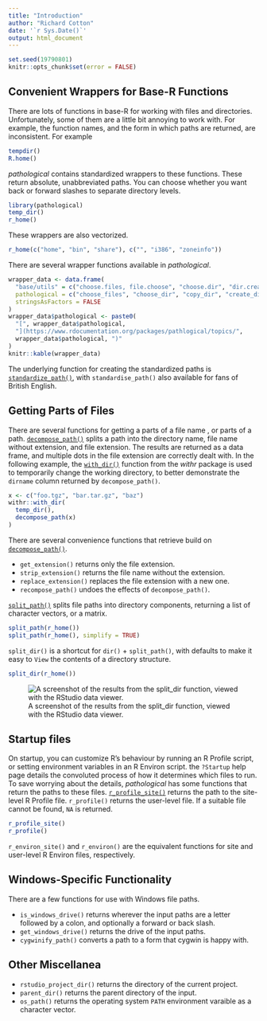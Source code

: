 ```yaml
---
title: "Introduction"
author: "Richard Cotton"
date: '`r Sys.Date()`'
output: html_document
---
```


<!--
%\VignetteEngine{knitr::rmarkdown}
%\VignetteIndexEntry{1. Introduction}
-->

```r
set.seed(19790801)
knitr::opts_chunk$set(error = FALSE)
```

## Convenient Wrappers for Base-R Functions

There are lots of functions in base-R for working with files and directories. Unfortunately, some of them are a little bit annoying to work with.  For example, the function names, and the form in which paths are returned, are inconsistent.  For example

```r
tempdir()
R.home()
```

*pathological* contains standardized wrappers to these functions. These return absolute, unabbreviated paths.  You can choose whether you want back or forward slashes to separate directory levels.

```r
library(pathological)
temp_dir()
r_home()
```

These wrappers are also vectorized.

```r
r_home(c("home", "bin", "share"), c("", "i386", "zoneinfo"))
```

There are several wrapper functions available in *pathological*.

```r
wrapper_data <- data.frame(
  "base/utils" = c("choose.files, file.choose", "choose.dir", "dir.create", "file.create", "file.copy", ".libPaths", "R.home", "Sys.which", "system.file", "tempdir", "tempfile"),
  pathological = c("choose_files", "choose_dir", "copy_dir", "create_dirs", "create_files", "get_libraries", "r_home", "sys_which", "system_file", "temp_dir", "temp_file"),
  stringsAsFactors = FALSE
)
wrapper_data$pathological <- paste0(
  "[", wrapper_data$pathological,
  "](https://www.rdocumentation.org/packages/pathlogical/topics/", 
  wrapper_data$pathological, ")"
)
knitr::kable(wrapper_data)
```

The underlying function for creating the standardized paths is [`standardize_path()`](https://www.rdocumentation.org/packages/pathlogical/topics/standardize_path), with `standardise_path()` also available for fans of British English.

## Getting Parts of Files

There are several functions for getting a parts of a file name , or parts of a path. [`decompose_path()`](https://www.rdocumentation.org/packages/pathlogical/topics/decompose_path) splits a path into the directory name, file name without extension, and file extension.  The results are returned as a data frame, and multiple dots in the file extension are correctly dealt with.  In the following example, the [`with_dir()`](https://www.rdocumentation.org/packages/withr/topics/with_dir) function from the *withr* package is used to temporarily change the working directory, to better demonstrate the `dirname` column returned by `decompose_path()`.

```r
x <- c("foo.tgz", "bar.tar.gz", "baz")
withr::with_dir(
  temp_dir(),
  decompose_path(x)
)
```

There are several convenience functions that retrieve build on [`decompose_path()`](https://www.rdocumentation.org/packages/pathlogical/topics/decompose_path).

- `get_extension()` returns only the file extension.
- `strip_extension()` returns the file name without the extension.
- `replace_extension()` replaces the file extension with a new one.
- `recompose_path()` undoes the effects of `decompose_path()`.

[`split_path()`](https://www.rdocumentation.org/packages/pathlogical/topics/split_path) splits file paths into directory components, returning a list of character vectors, or a matrix.

```r
split_path(r_home())
split_path(r_home(), simplify = TRUE)
```

`split_dir()` is a shortcut for `dir()` + `split_path()`, with defaults to make it easy to `View` the contents of a directory structure.


```r
split_dir(r_home())
```

![A screenshot of the results from the split_dir function, viewed with the RStudio data viewer.](view_split_dir.png)

## Startup files

On startup, you can customize R's behaviour by running an R Profile script, or setting environment variables in an R Environ script. the `?Startup` help page details the convoluted process of how it determines which files to run.  To save worrying about the details, *pathological* has some functions that return the paths to these files. [`r_profile_site()`](https://www.rdocumentation.org/packages/pathlogical/topics/r_profile_site) returns the path to the site-level R Profile file.  `r_profile()` returns the user-level file.  If a suitable file cannot be found, `NA` is returned.

```r
r_profile_site()
r_profile()
```

`r_environ_site()` and `r_environ()` are the equivalent functions for site and user-level R Environ files, respectively.

## Windows-Specific Functionality

There are a few functions for use with Windows file paths.

- `is_windows_drive()` returns \code{TRUE} wherever the input paths are a letter followed by a colon, and optionally a forward or back slash.
- `get_windows_drive()` returns the drive of the input paths.
- `cygwinify_path()` converts a path to a form that cygwin is happy with.


## Other Miscellanea

- `rstudio_project_dir()` returns the directory of the current project.
- `parent_dir()` returns the parent directory of the input.
- `os_path()` returns the operating system `PATH` environment varaible as a character vector.
